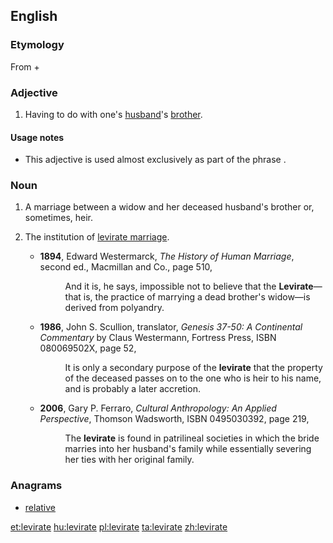 ==English==

===Etymology===
From {{etyl|la|en}} {{term|levir|lēvir|lang=la|husband's brother, brother-in-law}} + {{term|-ate||lang=en}}

===Adjective===
{{en-adj|-}}

# Having to do with one's [[husband]]'s [[brother]].

====Usage notes====
* This adjective is used almost exclusively as part of the phrase {{term|levirate marriage}}.

===Noun===
{{en-noun}}
# {{countable}} A marriage between a widow and her deceased husband's brother or, sometimes, heir.
# {{context|anthropology}} The institution of [[levirate marriage]].
#* '''1894''', Edward Westermarck, ''The History of Human Marriage'', second ed., Macmillan and Co., page 510,
#*: And it is, he says, impossible not to believe that the '''Levirate'''—that is, the practice of marrying a dead brother's widow—is derived from polyandry.
#* '''1986''', John S. Scullion, translator, ''Genesis 37-50: A Continental Commentary'' by Claus Westermann, Fortress Press, ISBN 080069502X, page 52,
#*: It is only a secondary purpose of the '''levirate''' that the property of the deceased passes on to the one who is heir to his name, and is probably a later accretion.
#* '''2006''', Gary P. Ferraro, ''Cultural Anthropology: An Applied Perspective'', Thomson Wadsworth, ISBN 0495030392, page 219,
#*: The '''levirate''' is found in patrilineal societies in which the bride marries into her husband's family while essentially severing her ties with her original family.

===Anagrams===
* [[relative#English|relative]]

[[et:levirate]]
[[hu:levirate]]
[[pl:levirate]]
[[ta:levirate]]
[[zh:levirate]]